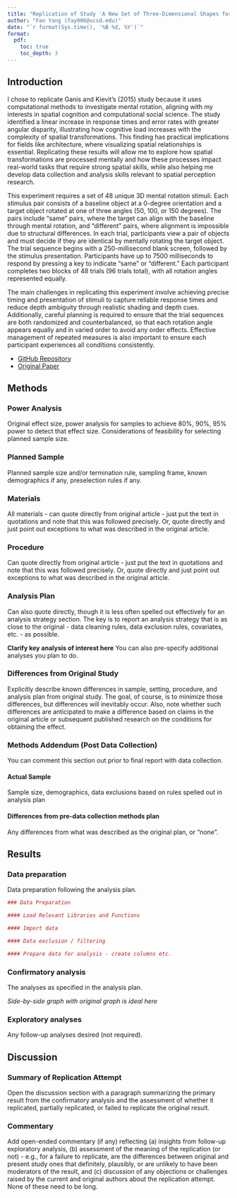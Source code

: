 ```yaml
---
title: "Replication of Study 'A New Set of Three-Dimensional Shapes for Investigating Mental Rotation Processes' by Ganis & Kievit (2015, Journal of Open Psychology Data)"
author: "Fan Yang (fay006@ucsd.edu)"
date: "`r format(Sys.time(), '%B %d, %Y')`"
format:
  pdf:
    toc: true
    toc_depth: 3
---
```


<!-- Replication reports should all use this template to standardize reporting across projects.  These reports will be public supplementary materials that accompany the summary report(s) of the aggregate results. -->

## Introduction

I chose to replicate Ganis and Kievit’s (2015) study because it uses computational methods to investigate mental rotation, aligning with my interests in spatial cognition and computational social science. The study identified a linear increase in response times and error rates with greater angular disparity, illustrating how cognitive load increases with the complexity of spatial transformations. This finding has practical implications for fields like architecture, where visualizing spatial relationships is essential. Replicating these results will allow me to explore how spatial transformations are processed mentally and how these processes impact real-world tasks that require strong spatial skills, while also helping me develop data collection and analysis skills relevant to spatial perception research.

This experiment requires a set of 48 unique 3D mental rotation stimuli. Each stimulus pair consists of a baseline object at a 0-degree orientation and a target object rotated at one of three angles (50, 100, or 150 degrees). The pairs include “same” pairs, where the target can align with the baseline through mental rotation, and “different” pairs, where alignment is impossible due to structural differences. In each trial, participants view a pair of objects and must decide if they are identical by mentally rotating the target object. The trial sequence begins with a 250-millisecond blank screen, followed by the stimulus presentation. Participants have up to 7500 milliseconds to respond by pressing a key to indicate “same” or “different.” Each participant completes two blocks of 48 trials (96 trials total), with all rotation angles represented equally.

The main challenges in replicating this experiment involve achieving precise timing and presentation of stimuli to capture reliable response times and reduce depth ambiguity through realistic shading and depth cues. Additionally, careful planning is required to ensure that the trial sequences are both randomized and counterbalanced, so that each rotation angle appears equally and in varied order to avoid any order effects. Effective management of repeated measures is also important to ensure each participant experiences all conditions consistently.

- [GitHub Repository](https://github.com/ariafanyang/ganis2015)
- [Original Paper](https://github.com/ariafanyang/ganis2015/blob/main/original_paper/Ganis%20%26%20Kievit%20(2015).pdf)

## Methods

### Power Analysis

Original effect size, power analysis for samples to achieve 80%, 90%, 95% power to detect that effect size. Considerations of feasibility for selecting planned sample size.

### Planned Sample

Planned sample size and/or termination rule, sampling frame, known demographics if any, preselection rules if any.

### Materials

All materials - can quote directly from original article - just put the text in quotations and note that this was followed precisely. Or, quote directly and just point out exceptions to what was described in the original article.

### Procedure

Can quote directly from original article - just put the text in quotations and note that this was followed precisely. Or, quote directly and just point out exceptions to what was described in the original article.

### Analysis Plan

Can also quote directly, though it is less often spelled out effectively for an analysis strategy section. The key is to report an analysis strategy that is as close to the original - data cleaning rules, data exclusion rules, covariates, etc. - as possible.

**Clarify key analysis of interest here** You can also pre-specify additional analyses you plan to do.

### Differences from Original Study

Explicitly describe known differences in sample, setting, procedure, and analysis plan from original study. The goal, of course, is to minimize those differences, but differences will inevitably occur. Also, note whether such differences are anticipated to make a difference based on claims in the original article or subsequent published research on the conditions for obtaining the effect.

### Methods Addendum (Post Data Collection)

You can comment this section out prior to final report with data collection.

#### Actual Sample

Sample size, demographics, data exclusions based on rules spelled out in analysis plan

#### Differences from pre-data collection methods plan

Any differences from what was described as the original plan, or “none”.

## Results

### Data preparation

Data preparation following the analysis plan.

```r
### Data Preparation

#### Load Relevant Libraries and Functions

#### Import data

#### Data exclusion / filtering

#### Prepare data for analysis - create columns etc.
```

### Confirmatory analysis

The analyses as specified in the analysis plan.

*Side-by-side graph with original graph is ideal here*

### Exploratory analyses

Any follow-up analyses desired (not required).

## Discussion

### Summary of Replication Attempt

Open the discussion section with a paragraph summarizing the primary result from the confirmatory analysis and the assessment of whether it replicated, partially replicated, or failed to replicate the original result.

### Commentary

Add open-ended commentary (if any) reflecting (a) insights from follow-up exploratory analysis, (b) assessment of the meaning of the replication (or not) - e.g., for a failure to replicate, are the differences between original and present study ones that definitely, plausibly, or are unlikely to have been moderators of the result, and (c) discussion of any objections or challenges raised by the current and original authors about the replication attempt. None of these need to be long.
